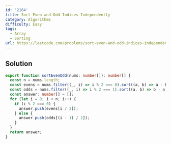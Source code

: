 ```yaml
---
id: '2164'
title: Sort Even and Odd Indices Independently
category: Algorithms
difficulty: Easy
tags:
  - Array
  - Sorting
url: https://leetcode.com/problems/sort-even-and-odd-indices-independently
---
```


## Solution

```typescript showLineNumbers
export function sortEvenOdd(nums: number[]): number[] {
  const n = nums.length;
  const evens = nums.filter((_, i) => i % 2 === 0).sort((a, b) => a - b);
  const odds = nums.filter((_, i) => i % 2 === 1).sort((a, b) => b - a);
  const answer: number[] = [];
  for (let i = 0; i < n; i++) {
    if (i % 2 === 0) {
      answer.push(evens[i / 2]);
    } else {
      answer.push(odds[(i - 1) / 2]);
    }
  }
  return answer;
}
```
